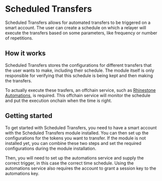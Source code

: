 # Scheduled Transfers 

Scheduled Transfers allows for automated transfers to be triggered on a smart account. The user can create a schedule on which a relayer will execute the transfers based on some parameters, like frequency or number of repetitions.

## How it works

Scheduled Transfers stores the configurations for different transfers that the user wants to make, including their schedule. The module itself is only responsible for verifying that this schedule is being kept and then making the transfers.

To actually execute these trasfers, an offchain service, such as [Rhinestone Automations](/automations), is required. This offchain service will monitor the schedule and put the execution onchain when the time is right.

## Getting started

To get started with Scheduled Transfers, you need to have a smart account with the Scheduled Transfers module installed. You can then set up the configurations for the tokens you want to transfer. If the module is not installed yet, you can combine these two steps and set the required configurations during the module installation.

Then, you will need to set up the automations service and supply the correct trigger, in this case the correct time schedule. Using the automations service also requires the account to grant a session key to the automations key.
